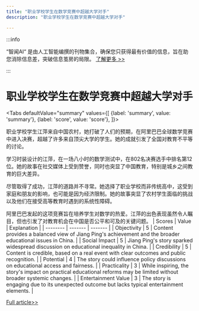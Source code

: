 ```yaml
---
title: "职业学校学生在数学竞赛中超越大学对手"
description: "职业学校学生在数学竞赛中超越大学对手"

---
```



:::info

“智闻AI“ 是由人工智能编撰的刊物集合，确保您只获得最有价值的信息，旨在助您消除信息差，突破信息茧房的局限。  [了解更多 >>](/)

:::

# 职业学校学生在数学竞赛中超越大学对手


<Tabs
	defaultValue="summary"
	values={[
	{label: 'summary', value: 'summary'},
	{label: 'score', value: 'score'},
]}>
<TabItem value="summary">


职业学校学生江萍来自中国农村，她打破了人们的预期，在阿里巴巴全球数学竞赛中进入决赛，超越了许多来自顶尖大学的学生。她的成就引发了全国对教育不平等的讨论。

学习时装设计的江萍，在一场八小时的数学测试中，在802名决赛选手中排名第12位。她的故事在社交媒体上受到赞誉，同时也突显了中国教育，特别是城乡之间教育的巨大差异。

尽管取得了成功，江萍的道路并不寻常。她选择了职业学校而非传统高中，这受到家庭和朋友的影响，也可能是因为经济限制。她的故事突显了农村学生面临的挑战以及他们在接受高等教育时遇到的系统性障碍。

阿里巴巴发起的这项竞赛旨在培养学生对数学的热爱。江萍的出色表现虽然令人瞩目，但也引发了对教育机会在中国是否公平和可及的关键问题。
</TabItem>
<TabItem value="score">
	| Scores     | Value   | Explanation |
	| -------- | ------- | ------- |
	| Objectivity  | 5    | Content provides a balanced view of Jiang Ping's achievement and the broader educational issues in China.    |
	| Social Impact | 5     | Jiang Ping's story sparked widespread discussion on educational inequality in China.    |
	| Credibility    | 5    | Content is credible, based on a real event with clear outcomes and public recognition.    |
	| Potential    | 4    | The story could influence policy discussions on educational access and fairness.    |
	| Practicality    | 3    | While inspiring, the story's impact on practical educational reforms may be limited without broader systemic changes.    |
	| Entertainment Value    | 3    | The story is engaging due to its unexpected outcome but lacks typical entertainment elements.    |
</TabItem>
</Tabs>

[Full article>>](https://apnews.com/article/china-vocational-school-math-competition-8506fe6ce1a7bca6a5aea54da8de265c)
